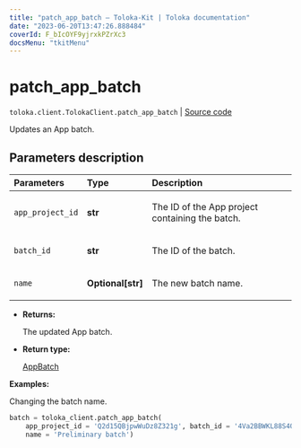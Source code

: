 ```yaml
---
title: "patch_app_batch — Toloka-Kit | Toloka documentation"
date: "2023-06-20T13:47:26.888484"
coverId: F_bIcOYF9yjrxkPZrXc3
docsMenu: "tkitMenu"
---
```


# patch_app_batch

`toloka.client.TolokaClient.patch_app_batch` | [Source code](https://github.com/Toloka/toloka-kit/blob/v1.2.0/src/client/__init__.py#L4220)

Updates an App batch.

## Parameters description

| Parameters | Type | Description |
| :----------| :----| :-----------|
`app_project_id`|**str**|<p>The ID of the App project containing the batch.</p>
`batch_id`|**str**|<p>The ID of the batch.</p>
`name`|**Optional\[str\]**|<p>The new batch name.</p>

* **Returns:**

  The updated App batch.

* **Return type:**

  [AppBatch](/docs/toloka-kit/reference/toloka.client.app.AppBatch)

**Examples:**

Changing the batch name.

```python
batch = toloka_client.patch_app_batch(
    app_project_id = 'Q2d15QBjpwWuDz8Z321g', batch_id = '4Va2BBWKL88S4QyAgVje',
    name = 'Preliminary batch')
```